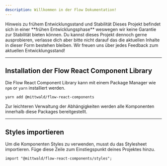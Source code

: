 ```yaml
---
description: Willkommen in der Flow Dokumentation!
---
```


<InlineAlert>
  <Heading>Hinweis zu frühem Entwicklungsstand und Stabilität</Heading>
  <Content>
    Dieses Projekt befindet sich in einer **frühen Entwicklungsphase** weswegen
    wir keine Garantie zur Stabilität bieten können. Du kannst dieses Projekt
    dennoch gerne ausprobieren, verlasse dich aber bitte nicht darauf das die
    aktuellen Inhalte in dieser Form bestehen bleiben. Wir freuen uns über jedes
    Feedback zum aktuellen Entwicklungsstand!
  </Content>
</InlineAlert>

---

## Installation der Flow React Component Library

Die Flow React Component Library kann mit einem Package Manager wie `npm` or
`yarn` installiert werden.

```shell
yarn add @mittwald/flow-react-components
```

Zur leichteren Verwaltung der Abhängigkeiten werden alle Komponenten innerhalb
diese Packages bereitgestellt.

---

## Styles importieren

Um die Komponenten Styles zu verwenden, musst du das Stylesheet importieren.
Füge diese Zeile zum Einstiegspunkt deines Projektes hinzu.

```
import "@mittwald/flow-react-components/styles";
```
